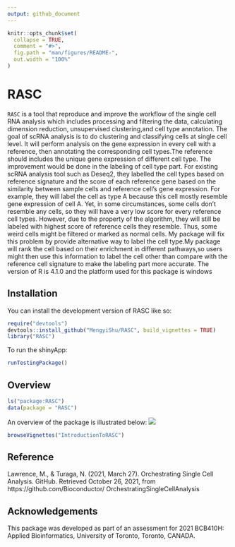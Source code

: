 ```yaml
---
output: github_document
---
```


<!-- README.md is generated from README.Rmd. Please edit that file -->

```r
knitr::opts_chunk$set(
  collapse = TRUE,
  comment = "#>",
  fig.path = "man/figures/README-",
  out.width = "100%"
)
```

# RASC

<!-- badges: start -->
<!-- badges: end -->

`RASC` is a tool that reproduce and improve the workflow of the single cell RNA analysis which includes processing and filtering the data, calculating dimension reduction, unsupervised clustering,and cell type annotation. The goal of scRNA analysis is to do clustering and classifying cells at single cell level. It will perform analysis on the gene expression in every cell with a reference, then annotating the corresponding cell types.The reference should includes the unique gene expression of different cell type. The improvement would be done in the labeling of cell type part. For existing
scRNA analysis tool such as Deseq2, they labelled the cell types based on reference signature and the score of each reference gene based on the similarity between sample cells and reference cell’s gene expression. For example, they will label the cell as type A because this cell mostly resemble gene expression of cell A. Yet, in some circumstances, some cells don’t resemble any cells, so they will have a very low score for every reference cell types. However, due to the property of the algorithm, they will still be labeled with highest score of reference cells they resemble. Thus, some weird cells might be filtered or marked as normal cells. My package will fix this problem by provide alternative way to label the cell type.My package will rank the cell based on their enrichment in different pathways,so users might then use this information to label the cell other than compare with the reference cell signature to make the labeling part more accurate.
The version of R is 4.1.0 and the platform used for this package is windows

## Installation

You can install the development version of RASC like so:

```R
require("devtools")
devtools::install_github("MengyiShu/RASC", build_vignettes = TRUE)
library("RASC")
```
To run the shinyApp:
``` r
runTestingPackage()
```

## Overview
```R
ls("package:RASC")
data(package = "RASC")
```
An overview of the package is illustrated below:
![](./inst/extdata/RASC.png)

```R
browseVignettes("IntroductionToRASC")
```

## Reference
Lawrence, M., & Turaga, N. (2021, March 27). Orchestrating Single Cell Analysis. GitHub. Retrieved
October 26, 2021, from https://github.com/Bioconductor/ OrchestratingSingleCellAnalysis

## Acknowledgements
This package was developed as part of an assessment for 2021 BCB410H: Applied Bioinformatics, University of Toronto, Toronto, CANADA.

